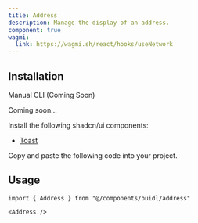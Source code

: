 ```yaml
---
title: Address
description: Manage the display of an address.
component: true
wagmi:
  link: https://wagmi.sh/react/hooks/useNetwork
---
```


<ComponentPreview
  name="address-demo"
  className="[&_.preview>[data-orientation=vertical]]:sm:max-w-[70%]"
/>

## Installation

<Tabs defaultValue="manual">

<TabsList>
  <TabsTrigger value="manual">Manual</TabsTrigger>
  <TabsTrigger disabled={true} value="cli">
    CLI (Coming Soon)
  </TabsTrigger>
</TabsList>

<TabsContent value="cli">

<Steps>

<Step>Coming soon...</Step>

</Steps>

</TabsContent>

<TabsContent value="manual">

<Steps>

<Step>Install the following shadcn/ui components:</Step>

- [Toast](https://ui.shadcn.com/docs/components/toast)

<Step>Copy and paste the following code into your project.</Step>

<ComponentSource name="address" />

</Steps>

</TabsContent>

</Tabs>

## Usage

```tsx
import { Address } from "@/components/buidl/address"
```

```tsx
<Address />
```
